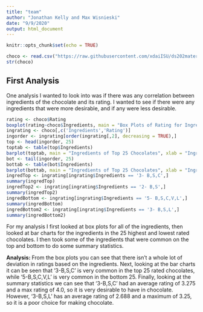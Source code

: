 ```yaml
---
title: "team"
author: "Jonathan Kelly and Max Wisnieski"
date: "9/9/2020"
output: html_document
---
```


```r
knitr::opts_chunk$set(echo = TRUE)
```

```r
choco <- read.csv("https://raw.githubusercontent.com/xdaiISU/ds202materials/master/hwlabs/data/choco.csv") 
str(choco) 
```

## First Analysis

One analysis I wanted to look into was if there was any correlation between ingredients of the chocolate and its rating. I wanted to see if there were any ingredients that were more desirable, and if any were less desirable.

```r
rating <- choco$Rating
boxplot(rating~choco$Ingredients, main = "Box Plots of Rating for Ingredients", xlab = "Ingredients", ylab = "Ratings")
ingrating <- choco[,c('Ingredients','Rating')]
ingorder <- ingrating[order(ingrating[,2], decreasing = TRUE),]
top <- head(ingorder, 25)
toptab <- table(top$Ingredients)
barplot(toptab, main = "Ingredients of Top 25 Chocolates", xlab = "Ingredients", ylab = "Frequency")
bot <- tail(ingorder, 25)
bottab <- table(bot$Ingredients)
barplot(bottab, main = "Ingredients of Top 25 Chocolates", xlab = "Ingredients", ylab = "Frequency")
ingredTop <- ingrating[ingrating$Ingredients == '3- B,S,C',]
summary(ingredTop)
ingredTop2 <- ingrating[ingrating$Ingredients == '2- B,S',]
summary(ingredTop2)
ingredBottom <- ingrating[ingrating$Ingredients == '5- B,S,C,V,L',]
summary(ingredBottom)
ingredBottom2 <- ingrating[ingrating$Ingredients == '3- B,S,L',]
summary(ingredBottom2)
```

For my analysis I first looked at box plots for all of the ingredients, then looked at bar charts for the ingredients in the 25 highest and lowest rated chocolates. I then took some of the ingredients that were common on the top and bottom to do some summary statistics.

**Analysis: **From the box plots you can see that there isn't a whole lot of deviation in ratings based on the ingredients. Next, looking at the bar charts it can be seen that '3-B,S,C' is very common in the top 25 rated chocolates, while '5-B,S,C,V,L' is very common in the bottom 25. Finally, looking at the summary statistics we can see that '3-B,S,C' had an average rating of 3.275 and a max rating of 4.0, so it is very desirable to have in chocolate. However, '3-B,S,L' has an average rating of 2.688 and a maximum of 3.25, so it is a poor choice for making chocolate.